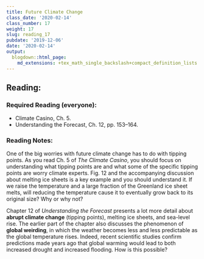 ```yaml
---
title: Future Climate Change
class_date: '2020-02-14'
class_number: 17
weight: 17
slug: reading_17
pubdate: '2019-12-06'
date: '2020-02-14'
output:
  blogdown::html_page:
    md_extensions: +tex_math_single_backslash+compact_definition_lists
---
```

## Reading:

### Required Reading (everyone):
* Climate Casino, Ch. 5.
* Understanding the Forecast, Ch. 12, pp. 153--164.

### Reading Notes:

One of the big worries with future climate change has to do with tipping points. As you read Ch. 5 of _The Climate Casino_, you should focus on understanding what tipping points are and what some of the specific tipping points are worry climate experts. Fig. 12 and the accompanying discussion about melting ice sheets is a key example and you should understand it. If we raise the temperature and a large fraction of the Greenland ice sheet melts, will reducing the temperature cause it to eventually grow back to its original size? Why or why not?

Chapter 12 of _Understanding the Forecast_ presents a lot more detail about **abrupt climate change** (tipping points), melting ice sheets, and sea-level rise. The earlier part of the chapter also discusses the phenomenon of **global weirding**, in which the weather becomes less and less predictable as the global temperature rises. Indeed, recent scientific studies confirm predictions made years ago that global warming would lead to both increased drought and increased flooding. How is this possible?
